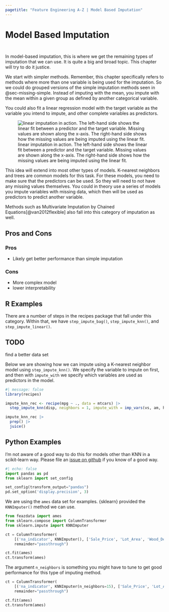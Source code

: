 ```yaml
---
pagetitle: "Feature Engineering A-Z | Model Based Imputation"
---
```


# Model Based Imputation {#sec-missing-model}

::: {style="visibility: hidden; height: 0px;"}
## Model Based Imputation
:::

In model-based imputation, this is where we get the remaining types of imputation that we can use. It is quite a big and broad topic. This chapter will try to do it justice.

We start with simpler methods. Remember, this chapter specifically refers to methods where more than one variable is being used for the imputation. So we could do grouped versions of the simple imputation methods seen in @sec-missing-simple. Instead of imputing with the mean, you impute with the mean within a given group as defined by another categorical variable.

You could also fit a linear regression model with the target variable as the variable you intend to impute, and other complete variables as predictors.

![linear imputation in action. The left-hand side shows the linear fit between a predictor and the target variable. Missing values are shown along the x-axis. The right-hand side shows how the missing values are being imputed using the linear fit.](diagrams/missing-impute-linear.png){#fig-missing-impute-linear}

This idea will extend into most other types of models. K-nearest neighbors and trees are common models for this task. For these models, you need to make sure that the predictors can be used. So they will need to not have any missing values themselves. You could in theory use a series of models you impute variables with missing data, which then will be used as predictors to predict another variable.

Methods such as Multivariate Imputation by Chained Equations[@van2012flexible] also fall into this category of imputation as well.

## Pros and Cons

### Pros

- Likely get better performance than simple imputation

### Cons

- More complex model
- lower interpretability

## R Examples

There are a number of steps in the recipes package that fall under this category. Within that, we have `step_impute_bag()`, `step_impute_knn()`, and `step_impute_linear()`.

::: {.callout-caution}
# TODO

find a better data set
:::

Below we are showing how we can impute using a K-nearest neighbor model using `step_impute_knn()`. We specify the variable to impute on first, and then with `impute_with` we specify which variables are used as predictors in the model.

```r
#| message: false
library(recipes)

impute_knn_rec <- recipe(mpg ~ ., data = mtcars) |>
  step_impute_knn(disp, neighbors = 1, impute_with = imp_vars(vs, am, hp, drat))

impute_knn_rec |>
  prep() |>
  juice()
```

## Python Examples

I'm not aware of a good way to do this for models other than KNN in a scikit-learn way. Please file an [issue on github](https://github.com/EmilHvitfeldt/feature-engineering-az/issues/new?assignees=&labels=&projects=&template=general-issue.md&title) if you know of a good way.

```python
#| echo: false
import pandas as pd
from sklearn import set_config

set_config(transform_output="pandas")
pd.set_option('display.precision', 3)
```

We are using the `ames` data set for examples. {sklearn} provided the `KNNImputer()` method we can use.

```python
from feazdata import ames
from sklearn.compose import ColumnTransformer
from sklearn.impute import KNNImputer

ct = ColumnTransformer(
    [('na_indicator', KNNImputer(), ['Sale_Price', 'Lot_Area', 'Wood_Deck_SF',  'Mas_Vnr_Area'])], 
    remainder="passthrough")

ct.fit(ames)
ct.transform(ames)
```

The argument `n_neighbors` is something you might have to tune to get good performance for this type of imputing method.

```python
ct = ColumnTransformer(
    [('na_indicator', KNNImputer(n_neighbors=15), ['Sale_Price', 'Lot_Area', 'Wood_Deck_SF',  'Mas_Vnr_Area'])], 
    remainder="passthrough")

ct.fit(ames)
ct.transform(ames)
```